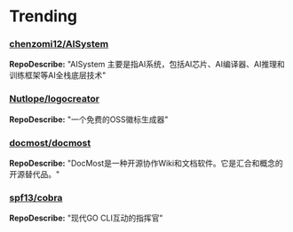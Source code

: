 
# Trending

### [chenzomi12/AISystem](https://github.com/chenzomi12/AISystem)
**RepoDescribe:** "AISystem 主要是指AI系统，包括AI芯片、AI编译器、AI推理和训练框架等AI全栈底层技术"
  

### [Nutlope/logocreator](https://github.com/Nutlope/logocreator)
**RepoDescribe:** "一个免费的OSS徽标生成器"
  

### [docmost/docmost](https://github.com/docmost/docmost)
**RepoDescribe:** "DocMost是一种开源协作Wiki和文档软件。它是汇合和概念的开源替代品。"
  

### [spf13/cobra](https://github.com/spf13/cobra)
**RepoDescribe:** "现代GO CLI互动的指挥官"
  